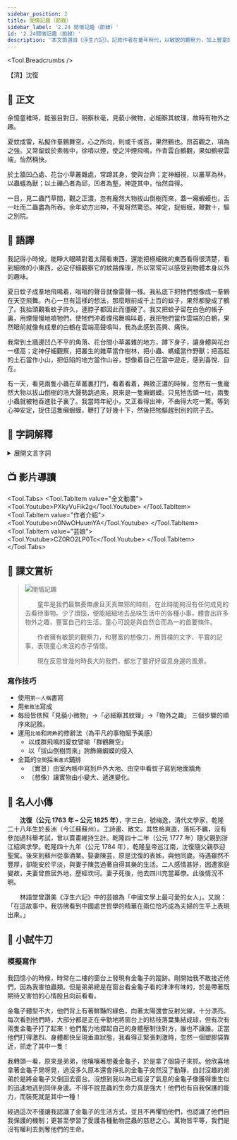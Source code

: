 ```yaml
---
sidebar_position: 2
title: 閒情記趣（節錄）
sidebar_label: '2.24 閒情記趣（節錄）'
id: '2.24閒情記趣（節錄）'
description: '本文節選自《浮生六記》，記敘作者在童年時代，以敏銳的觀察力，加上豐富的想像力，在平凡無奇的事物中，找到了情趣，豐富了生活。'
---
```



<Tool.Breadcrumbs />

<p className="source-text">【清】沈復</p>

## 📖 正文

<p className="main-text">余憶童稚時，能張目對日，明察<Tool.Annotate title="秋天鳥兒身上新長的細毛。比喻極為微小的事物。">秋毫</Tool.Annotate>，見藐小微物，必細察其<Tool.Annotate title="也作「文理」。事物表面的花紋或線條。">紋理</Tool.Annotate>，故時有<Tool.Annotate title="事物本身以外的趣味。">物外之趣</Tool.Annotate>。</p>

<p className="main-text"><Tool.Annotate title="夏天蚊子多，牠們的聲音像打雷。這是誇張的説法。">夏蚊成雷</Tool.Annotate>，<Tool.Annotate title="私，暗地裏；擬，相比。指暗地裏把一事物比作另一事物。">私擬</Tool.Annotate>作羣鶴舞空。心之所向，則或千或百，果然鶴也。昂首觀之，項為之強。又常留蚊於素帳中，徐噴以煙，使之沖煙飛鳴，作青雲白鶴觀，果如鶴<Tool.Annotate title="鳴叫。粵[淚]，[leoi6]。">唳</Tool.Annotate>雲端，<Tool.Annotate title="喜悅的樣子。">怡然</Tool.Annotate>稱快。</p>

<p className="main-text">於土牆凹凸處、花台小草叢雜處，常蹲其身，使與台齊；定神細視，以叢草為林，以蟲蟻為獸；以土礫凸者為邱，凹者為<Tool.Annotate title="山谷、山溝或大水坑。粵[確]，[kok3]。">壑</Tool.Annotate>，神遊其中，怡然自得。</p>

<p className="main-text">一日，見二蟲鬥草間，觀之正濃，忽有龐然大物拔山倒樹而來，<Tool.Annotate title="原來是。">蓋</Tool.Annotate>一<Tool.Annotate title="癩，表皮凹凸不平或有斑點。蝦蟆，今作「蛤蟆」。粵[賴霞麻]，[laai3 haa4 maa4]。">癩蝦蟆</Tool.Annotate>也，舌一吐而二蟲盡為所吞。余年幼方出神，不覺<Tool.Annotate title="呀的一聲，張開口表現出吃驚的樣子">呀然</Tool.Annotate>驚恐。神定，捉蝦蟆，鞭數十，驅之別院。</p>

## 📝 語譯

<div className="translation-text">

我記得小時候，能睜大眼睛對着太陽看東西，還能把極細微的東西看得很清楚，看到細微的小東西，必定仔細觀察它的紋路條理，所以常常可以感受到物體本身以外的趣味。

夏日蚊子成羣地飛鳴着，嗡嗡的聲音就像雷聲一樣。我私底下把牠們想像成一羣鶴在天空飛舞。內心一旦有這樣的想法，那麼眼前成千上百的蚊子，果然都變成了鶴了。我抬頭觀看蚊子許久，連脖子都因此而僵硬了。我又把蚊子留在白色的帳子裏，用煙慢慢地噴牠們，使牠們沖着煙飛舞鳴叫着，我把牠們當作雲端的白鶴，果然眼前就像有成羣的白鶴在雲端高聲鳴叫，我為此感到高興、痛快。

我常到土牆邊凹凸不平的角落、花台間小草叢雜的地方，蹲下身子，讓身體與花台一樣高；定神仔細觀察，把叢生的雜草當作樹林，把小蟲、螞蟻當作野獸；把高起的土石當作小山，把低陷的地方當作山谷，想像着自己在當中遊走，感到喜悅、自在。

有一天，看見兩隻小蟲在草叢裏打鬥，看着看着，興致正濃的時候，忽然有一隻龐然大物以拔山倒樹的浩大聲勢跳過來，原來是一隻癩蝦蟆。只見牠舌頭一吐，兩隻小蟲就被牠吞進肚子裏了。我當時年紀小，又正看得出神，不由得大吃一驚。等到心神安定，捉住這隻癩蝦蟆，鞭打了好幾十下，然後把牠驅趕到別的院子去。

</div>

## 💬 字詞解釋

<details>
<summary>展開文言字詞</summary>
<ol>
<li>秋毫：秋天鳥兒身上新長的細毛。比喻極為微小的事物。</li>
<li>紋理：也作「文理」。事物表面的花紋或線條。</li>
<li>物外之趣：事物本身以外的趣味。</li>
<li>夏蚊成雷：夏天蚊子多，牠們的聲音像打雷。這是誇張的説法。</li>
<li>私擬：私，暗地裏，擬．相比。指暗地裏把一事物比作另一事物。</li>
<li>唳：鳴叫。<span className="py-circle">粵</span> [淚]，[leoi6]。</li>
<li>怡然：喜悅的樣子。</li>
<li>壑：山谷、山溝或大水坑。<span className="py-circle">粵</span> [確]，[kok3]。</li>
<li>蓋：原來是。</li>
<li>癩：癩，表皮凹凸不平或有斑點。<span className="py-circle">粵</span> [賴]，[laai3]。</li>
<li>蝦蟆：今作「蛤蟆」。<span className="py-circle">粵</span> [霞麻]，[haa4 maa4]。</li>
<li>呀然：呀的一聲，張開口表現出吃驚的樣子</li>
</ol>
</details>

## 📺 影片導讀

<Tool.Tabs>
  <Tool.TabItem value="全文動畫">
    <Tool.Youtube>PXkyVuFik2g</Tool.Youtube>
  </Tool.TabItem>
  <Tool.TabItem value="作者介紹">
    <Tool.Youtube>n0NwOHuumYA</Tool.Youtube>
  </Tool.TabItem>
  <Tool.TabItem value="芸娘">
    <Tool.Youtube>CZ0RO2LP0Tc</Tool.Youtube>
  </Tool.TabItem>
</Tool.Tabs>

## 🌈 課文賞析

> ![閒情記趣](/img/S3/2.24閒情記趣（節錄）/picture1.jpg)
>
>　　童年是我們最無憂無慮且天真無邪的時刻，在此時能夠沒有任何成見的去看待事物。少了煩惱，便能細細地去品味生活中的各種小事，體會出許多物外之趣，豐富自己的生活。童心可說是與自然合而為一的首要條件。
>
>　　作者擁有敏銳的觀察力，和豐富的想像力，用質樸的文字、平實的記事，表現童心未泯的赤子情懷。
>
>　　現在反思曾幾何時長大的我們，都忘了要好好留意身邊的風景。

### 寫作技巧

- 使用`第一人稱`書寫
- 用`散敘法`寫成
- 每段皆依照「見藐小微物」→「必細察其紋理」→「物外之趣」 三個步驟的順序來記敘。
- 運用`比喻`和`誇飾`的修辭法（為平凡的事物賦予美感）
  - 以成群飛鳴的夏蚊譬喻「群鶴舞空」
  - 以「拔山倒樹而來」誇飾癩蝦蟆的侵入
- 全篇的`空間`採`漸進式`鋪排
  - 〔實景〕由室內帳中寫到戶外大地、由空中看蚊子寫到地面牆角
  - 〔想像〕讓實物由小變大、遞進變化。



## 🦹 名人小傳

　　**沈復（公元 1763 年 – 公元 1825 年）**，字三白，號梅逸，清代文學家，乾隆二十八年生於長洲（今江蘇蘇州）。工詩畫、散文。其性格爽直，落拓不羈，沒有參加過科舉考試，曾以賣畫維持生計。乾隆四十二年（公元 1777 年）隨父親到浙江紹興求學。乾隆四十九年（公元 1784 年），乾隆皇帝巡江南，沈復隨父親恭迎聖駕。後來到蘇州從事酒業。娶妻陳芸，原是沈復的表姊，與他同歲。待遇雖然不豐厚，卻能安於平淡，與妻子陳芸過著自得其樂的生活。二人感情甚好，因遭家庭變故，夫妻曾旅居外地，歷經坎坷。妻子死後，他去四川充當幕僚。此後情況不明。

　　林語堂曾讚美《浮生六記》中的芸娘為「中國文學上最可愛的女人」。又說：「在這故事中，我彷彿看到中國處世哲學的精華在兩位恰巧成為夫婦的生平上表現出來。」

<!-- ## 📚 延伸閱讀

<p className="source-text">〈紙船印象〉洪醒夫</p>

<div className="translation-text">

每個人的一生都會遭遇許多事，有些是過眼雲煙，倏忽即逝；有些是熱鐵烙膚，記憶長存；有些像是飛鳥掠過天邊，漸去漸遠。而有一些事，卻像夏日的小河、冬天的落葉，像春花，也像秋草；似無所見，又非視而不見──童年的許多細碎事物，大體如此，不去想，什麼都沒有，一旦思想起，便歷歷如繪。

紙船是其中之一。我曾經有過許多紙船，在童年的無三尺浪的簷下水道航行，使我幼時的雨天時光，特別顯得亮麗充實，讓人眷戀。

那時，我們住的是低矮簡陋的農舍，簷下無排水溝，庭院未鋪柏油，一下雨，便泥濘不堪。屋頂上的雨水滴落下來，卻理直氣壯的在簷下匯成一道水流，水流因雨勢而定，或急或緩，或大或小。我們在水道上放紙船遊戲，花色斑雜者，形態怪異者，氣派儼然者，甫經下水即遭沉沒者，各色各樣的紙船或列隊而出，或千里單騎，或比肩齊步，或互相追逐，或者乾脆是曹操的戰艦──首尾相連。形形色色，蔚為壯觀。我們所得到的，是真正的快樂。

這些紙船都是有感情的，因為它們大都出自母親的巧思和那雙粗糙不堪、結著厚繭的手。母親摺船給孩子，讓孩子在雨天裏也有笑聲，這種美麗的感情要到年事稍長後才能體會出來，也許那雨一下就是十天半月，農作物都有被淋壞、被淹死的可能，母親心裡正掛記這些事，煩亂憂愁不堪，但她仍然平靜和氣的為孩子摺船，摺成比別的孩子所擁有的還要漂亮的紙船，好讓孩子高興。

童年舊事，歷歷在目，而今早已年過而立，自然不再是涎著臉要求母親摺紙船的年紀。只盼望自己能以母親的心情，為子女摺出一艘艘未必漂亮但卻堅強的、禁得住風雨的船，如此，便不致愧對紙船了。

</div> -->

## 🚀 小試牛刀


<Task />

### 模擬寫作

我回憶小的時候，時常在二樓的窗台上發現有金龜子的蹤跡。剛開始我不敢接近他們，因為我害怕蟲類。但是弟弟總是在窗台看金龜子看的津津有味的，於是帶著既期待又害怕的心情股且向前看看。  

金龜子體型不大，他們背上有著鮮豔的綠色，向著太陽還會反射光線，十分漂亮。每次看到他們時，大部分都是正在辛勤地將窗台上的枯枝落葉集結成球，但有次有兩隻金龜子打了起來！他們奮力地撐起自己的身體壓制住對方，誰也不讓誰。正當他們打得激烈、身體都快呈現垂直狀態，我看得正緊張刺激時，忽然一個塑膠袋靠近，抓走了其中一隻！  

我轉頭一看，原來是弟弟，他嚷嚷著想養金龜子，於是拿了個袋子來抓。他欣喜地拿著金龜子晃呀晃，過沒多久原本還會掙扎的金龜子突然沒了動靜，自討沒趣的弟弟於是將金龜子又倒回去窗台。沒想到我以為已經沒了氣息的金龜子像獲得重生似的迅速地逃到同伴身邊。不得不說昆蟲的生命力真是強大！他們也有自我保護的能力，而裝死就是其中一種！  

經過這次不僅讓我認識了金龜子的生活方式，並且不再懼怕他們，也認識了他們自我保護的機制；更甚至學習了愛護各種動物昆蟲的慈悲之心。萬物皆平等，我們是沒有權利去剝奪他們的生命。

